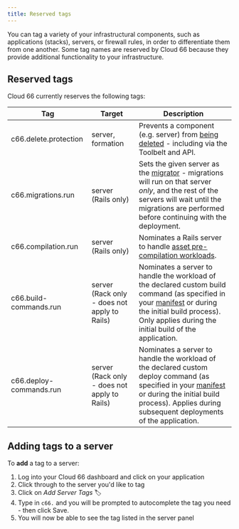```yaml
---
title: Reserved tags
---
```


You can tag a variety of your infrastructural components, such as applications (stacks), servers, or firewall rules, in order to differentiate them from one another. Some tag names are reserved by Cloud 66 because they provide additional functionality to your infrastructure.

## Reserved tags
Cloud 66 currently reserves the following tags:

|Tag|Target|Description|
|--- |--- |--- |
|c66.delete.protection|server, formation|Prevents a component (e.g. server) from [being deleted](/:product/:version?/servers/scaling#delete-protection) - including via the Toolbelt and API.|
|c66.migrations.run|server (Rails only)|Sets the given server as the [migrator](/:product/:version?/databases/database-management) - migrations will run on that server *only*, and the rest of the servers will wait until the migrations are performed before continuing with the deployment.|
|c66.compilation.run|server (Rails only)|Nominates a Rails server to handle [asset pre-compilation workloads](/:product/:version?/deployment/enable-disable-asset-pipeline#nominating-a-dedicated-compilation-server).|
|c66.build-commands.run|server (Rack only - does not apply to Rails)|Nominates a server to handle the workload of the declared custom build command (as specified in your [manifest](/:product/:version?/manifest/what-is-a-manifest-file/) or during the initial build process). Only applies during the initial build of the application.|
|c66.deploy-commands.run|server (Rack only - does not apply to Rails)|Nominates a server to handle the workload of the declared custom deploy command (as specified in your [manifest](/:product/:version?/manifest/what-is-a-manifest-file/) or during the initial build process). Applies during subsequent deployments of the application.|


## Adding tags to a server

To **add** a tag to a server:

1. Log into your Cloud 66 dashboard and click on your application
2. Click through to the server you'd like to tag
4. Click on *Add Server Tags* 🏷
5. Type in `c66.` and you will be prompted to autocomplete the tag you need - then click Save.
6. You will now be able to see the tag listed in the server panel